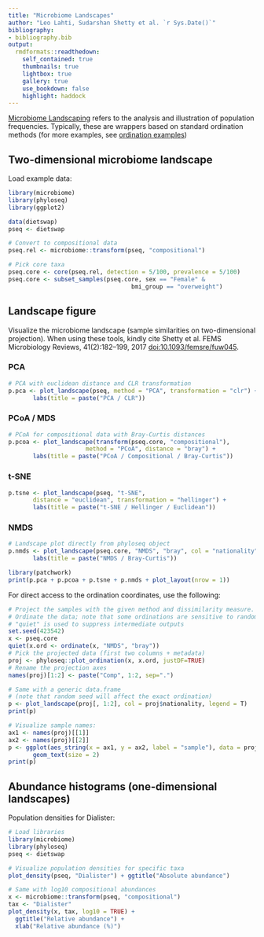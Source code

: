 ---
title: "Microbiome Landscapes"
author: "Leo Lahti, Sudarshan Shetty et al. `r Sys.Date()`"
bibliography: 
- bibliography.bib
output:
  rmdformats::readthedown:
    self_contained: true
    thumbnails: true
    lightbox: true
    gallery: true
    use_bookdown: false
    highlight: haddock
---
<!--
  %\VignetteEngine{knitr::rmarkdown}
  %\VignetteIndexEntry{microbiome tutorial - density}
  %\usepackage[utf8]{inputenc}
  %\VignetteEncoding{UTF-8}  
-->


[Microbiome Landscaping](https://academic.oup.com/femsre/article/doi/10.1093/femsre/fuw045/2979411/Intestinal-microbiome-landscaping-insight-in#58802539) refers to the analysis and illustration of population frequencies. Typically, these are wrappers based on standard ordination methods (for more examples, see [ordination examples](Ordination.html))


## Two-dimensional microbiome landscape

Load example data:

```{r landscaping, message=FALSE, warning=FALSE, eval=TRUE}
library(microbiome)
library(phyloseq)
library(ggplot2)

data(dietswap)
pseq <- dietswap

# Convert to compositional data
pseq.rel <- microbiome::transform(pseq, "compositional")

# Pick core taxa
pseq.core <- core(pseq.rel, detection = 5/100, prevalence = 5/100)
pseq.core <- subset_samples(pseq.core, sex == "Female" &
	                               bmi_group == "overweight")
```


## Landscape figure

Visualize the microbiome landscape (sample similarities on two-dimensional projection). When using these tools, kindly cite Shetty et al. FEMS Microbiology Reviews, 41(2):182–199, 2017 [doi:10.1093/femsre/fuw045](https://doi.org/10.1093/femsre/fuw045).


### PCA

```{r landscape_pca, message=FALSE, warning=FALSE, fig.width=8, fig.height=6, fig.show="hold", out.width="400px"}
# PCA with euclidean distance and CLR transformation
p.pca <- plot_landscape(pseq, method = "PCA", transformation = "clr") +
       labs(title = paste("PCA / CLR"))
```


### PCoA / MDS

```{r landscape_pcoa, message=FALSE, warning=FALSE, fig.width=8, fig.height=6, fig.show="hold", out.width="400px"}
# PCoA for compositional data with Bray-Curtis distances
p.pcoa <- plot_landscape(transform(pseq.core, "compositional"),
                      method = "PCoA", distance = "bray") +
       labs(title = paste("PCoA / Compositional / Bray-Curtis"))
```


### t-SNE

```{r landscape_tsne, message=FALSE, warning=FALSE, fig.width=8, fig.height=6, fig.show="hold", out.width="400px"}
p.tsne <- plot_landscape(pseq, "t-SNE",
       distance = "euclidean", transformation = "hellinger") +
       labs(title = paste("t-SNE / Hellinger / Euclidean"))       
```


### NMDS

```{r landscape3, message=FALSE, warning=FALSE, fig.width=8, fig.height=6, fig.show="hold", out.width="400px"}
# Landscape plot directly from phyloseq object
p.nmds <- plot_landscape(pseq.core, "NMDS", "bray", col = "nationality") +
       labs(title = paste("NMDS / Bray-Curtis"))       
```



```{r landscapes, message=FALSE, warning=FALSE, fig.width=24, fig.height=6}
library(patchwork)
print(p.pca + p.pcoa + p.tsne + p.nmds + plot_layout(nrow = 1))
```

For direct access to the ordination coordinates, use the following:

```{r landscape4, message=FALSE, warning=FALSE, fig.width=8, fig.height=6, fig.show="hold", out.width="400px"}
# Project the samples with the given method and dissimilarity measure. 
# Ordinate the data; note that some ordinations are sensitive to random seed
# "quiet" is used to suppress intermediate outputs
set.seed(423542)
x <- pseq.core
quiet(x.ord <- ordinate(x, "NMDS", "bray"))
# Pick the projected data (first two columns + metadata)
proj <- phyloseq::plot_ordination(x, x.ord, justDF=TRUE)
# Rename the projection axes
names(proj)[1:2] <- paste("Comp", 1:2, sep=".")

# Same with a generic data.frame
# (note that random seed will affect the exact ordination)
p <- plot_landscape(proj[, 1:2], col = proj$nationality, legend = T)
print(p)

# Visualize sample names:
ax1 <- names(proj)[[1]]
ax2 <- names(proj)[[2]]
p <- ggplot(aes_string(x = ax1, y = ax2, label = "sample"), data = proj) +
       geom_text(size = 2)
print(p)
```


## Abundance histograms (one-dimensional landscapes)

Population densities for Dialister:

```{r hist, fig.width=6, fig.heigth=3, fig.show="hold", out.width="280px"}
# Load libraries
library(microbiome)
library(phyloseq)
pseq <- dietswap

# Visualize population densities for specific taxa
plot_density(pseq, "Dialister") + ggtitle("Absolute abundance")

# Same with log10 compositional abundances
x <- microbiome::transform(pseq, "compositional")
tax <- "Dialister"
plot_density(x, tax, log10 = TRUE) +
  ggtitle("Relative abundance") +
  xlab("Relative abundance (%)")
```

